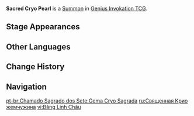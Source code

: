 {{Genius Invokation TCG Infobox
|id          = 111011
|image       = Sacred Cryo Pearl Summon.png
|type        = Summon
|createdby   = Celestial Shower
|summontype  = Character Card Skill
|usage       = 2
|effect      = '''End Phase:''' Deal 1 {{Color|Cryo DMG}}, deal 1 '''Piercing DMG''' to all opposing characters on standby.
}}
'''Sacred Cryo Pearl''' is a [[Summon]] in [[Genius Invokation TCG]].

==Stage Appearances==
{{Genius Invokation TCG Stage Appearances|createdby=Ganyu (Character Card)}}

==Other Languages==
{{Other Languages
|en      = Sacred Cryo Pearl
|zhs     = 冰灵珠
|zhs_rm  = Bīng Língzhū
|zht     = 冰靈珠
|zht_rm  = Bīng Língzhū
|zh_tl   = Ice Spirit Pearl
|ja      = 氷霊珠
|ja_rm   = Hyoureishu{{Assumed}}
|ja_tl   = Ice Spirit Pearl
|ko      = 빙령주
|ko_tl   = Ice Spirit Pearl
|es      = Perla de hielo sagrada
|es_tl   = Sacred Ice Pearl
|fr      = Perle de glace
|fr_tl   = Ice Pearl
|ru      = Священная Крио жемчужина
|ru_tl   = Sacred Cryo Pearl
|th      = Sacred Cryo Pearl
|vi      = Băng Linh Châu
|vi_tl   = 
|de      = Eisseelenperle
|de_tl   = Ice Soul Pearl
|id      = Sacred Cryo Pearl
|pt      = Gema Cryo Sagrada
|pt_tl   = 
|tr      = Kutsal Buz İncisi
|tr_tl   = 
|it      = Perla sacra di Cryo
|it_tl   = Cryo Sacred Pearl
}}

==Change History==
{{Change History|3.3}}

==Navigation==
{{Genius Invokation TCG Navbox|Summon}}

[[pt-br:Chamado Sagrado dos Sete:Gema Cryo Sagrada]]
[[ru:Священная Крио жемчужина]]
[[vi:Băng Linh Châu]]